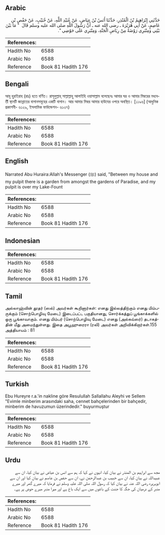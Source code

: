 ## Arabic


<div dir="rtl" lang="ar" style={{fontSize:'larger',backgroundColor:'#f8f9fa',padding:20}}>
حَدَّثَنِي إِبْرَاهِيمُ بْنُ الْمُنْذِرِ، حَدَّثَنَا أَنَسُ بْنُ عِيَاضٍ، عَنْ عُبَيْدِ اللَّهِ، عَنْ خُبَيْبٍ، عَنْ حَفْصِ بْنِ عَاصِمٍ، عَنْ أَبِي هُرَيْرَةَ ـ رضى الله عنه ـ أَنَّ رَسُولَ اللَّهِ صلى الله عليه وسلم قَالَ ‏ "‏ مَا بَيْنَ بَيْتِي وَمِنْبَرِي رَوْضَةٌ مِنْ رِيَاضِ الْجَنَّةِ، وَمِنْبَرِي عَلَى حَوْضِي ‏"‏‏.‏
</div>
<div style={{backgroundColor:'#f8f9fa',padding:20, marginBottom: 10}}><table> <thead> <tr> <th>References:</th> <th></th> </tr> </thead> <tbody><tr><td>Hadith No</td><td>6588</td></tr><tr><td>Arabic No</td><td>6588</td></tr><tr><td>Reference</td><td>Book 81 Hadith 176</td></tr></tbody></table></div>

## Bengali


<div dir="ltr" lang="bn" style={{fontSize:'larger',backgroundColor:'#f8f9fa',padding:20}}>
আবূ হুরাইরাহ (রাঃ) হতে বর্ণিত। রাসূলুল্লাহ্ সাল্লাল্লাহু আলাইহি ওয়াসাল্লাম বলেছেনঃ আমার ঘর ও আমার মিম্বরের মধ্যবর্তী স্থানটি জান্নাতের বাগানসমূহের একটি বাগান। আর আমার মিম্বর আমার হাউযের ওপরে অবস্থিত। [১১৯৬] (আধুনিক প্রকাশনী- ৬১২৯, ইসলামিক ফাউন্ডেশন- ৬১৩৭)
</div>
<div style={{backgroundColor:'#f8f9fa',padding:20, marginBottom: 10}}><table> <thead> <tr> <th>References:</th> <th></th> </tr> </thead> <tbody><tr><td>Hadith No</td><td>6588</td></tr><tr><td>Arabic No</td><td>6588</td></tr><tr><td>Reference</td><td>Book 81 Hadith 176</td></tr></tbody></table></div>

## English


<div dir="ltr" lang="en" style={{fontSize:'larger',backgroundColor:'#f8f9fa',padding:20}}>
Narrated Abu Huraira:Allah's Messenger (ﷺ) said, "Between my house and my pulpit there is a garden from amongst the gardens of Paradise, and my pulpit is over my Lake-Fount
</div>
<div style={{backgroundColor:'#f8f9fa',padding:20, marginBottom: 10}}><table> <thead> <tr> <th>References:</th> <th></th> </tr> </thead> <tbody><tr><td>Hadith No</td><td>6588</td></tr><tr><td>Arabic No</td><td>6588</td></tr><tr><td>Reference</td><td>Book 81 Hadith 176</td></tr></tbody></table></div>

## Indonesian


<div dir="ltr" lang="id" style={{fontSize:'larger',backgroundColor:'#f8f9fa',padding:20}}>

</div>
<div style={{backgroundColor:'#f8f9fa',padding:20, marginBottom: 10}}><table> <thead> <tr> <th>References:</th> <th></th> </tr> </thead> <tbody><tr><td>Hadith No</td><td>6588</td></tr><tr><td>Arabic No</td><td>6588</td></tr><tr><td>Reference</td><td>Book 81 Hadith 176</td></tr></tbody></table></div>

## Tamil


<div dir="ltr" lang="ta" style={{fontSize:'larger',backgroundColor:'#f8f9fa',padding:20}}>
அல்லாஹ்வின் தூதர் (ஸல்) அவர்கள் கூறினார்கள்: எனது இல்லத்திற்கும் எனது மிம்பருக்கும் (சொற்பொழிவு மேடை) இடைப்பட்ட பகுதியானது, சொர்க்கத்துப் பூங்காக்களில் ஒரு பூங்காவாகும். எனது மிம்பர் (சொற்பொழிவு மேடை) எனது (அல்கவ்ஸர்) தடாகத்தின் மீது அமைந்துள்ளது. இதை அபூஹுரைரா (ரலி) அவர்கள் அறிவிக்கிறார்கள்.155 அத்தியாயம் : 81
</div>
<div style={{backgroundColor:'#f8f9fa',padding:20, marginBottom: 10}}><table> <thead> <tr> <th>References:</th> <th></th> </tr> </thead> <tbody><tr><td>Hadith No</td><td>6588</td></tr><tr><td>Arabic No</td><td>6588</td></tr><tr><td>Reference</td><td>Book 81 Hadith 176</td></tr></tbody></table></div>

## Turkish


<div dir="ltr" lang="tr" style={{fontSize:'larger',backgroundColor:'#f8f9fa',padding:20}}>
Ebu Hureyre r.a.'in nakline göre Resulullah Sallallahu Aleyhi ve Sellem "Evimle minberim arasındaki saha, cennet bahçelerinden bir bahçedir, minberim de havuzumun üzerindedir." buyurmuştur
</div>
<div style={{backgroundColor:'#f8f9fa',padding:20, marginBottom: 10}}><table> <thead> <tr> <th>References:</th> <th></th> </tr> </thead> <tbody><tr><td>Hadith No</td><td>6588</td></tr><tr><td>Arabic No</td><td>6588</td></tr><tr><td>Reference</td><td>Book 81 Hadith 176</td></tr></tbody></table></div>

## Urdu


<div dir="rtl" lang="ur" style={{fontSize:'larger',backgroundColor:'#f8f9fa',padding:20}}>
مجھ سے ابراہیم بن المنذر نے بیان کیا، انہوں نے کہا کہ ہم سے انس بن عیاض نے بیان کیا، ان سے عبیداللہ نے بیان کیا، ان سے خبیب بن عبدالرحمٰن نے، ان سے حفص بن عاصم نے بیان کیا اور ان سے ابوہریرہ رضی اللہ عنہ نے بیان کیا کہ رسول اللہ صلی اللہ علیہ وسلم نے فرمایا کہ میرے گھر اور میرے منبر کے درمیان کی جگہ کا جنت کے باغوں میں سے ایک باغ ہے اور میرا منبر میرے حوض پر ہے۔
</div>
<div style={{backgroundColor:'#f8f9fa',padding:20, marginBottom: 10}}><table> <thead> <tr> <th>References:</th> <th></th> </tr> </thead> <tbody><tr><td>Hadith No</td><td>6588</td></tr><tr><td>Arabic No</td><td>6588</td></tr><tr><td>Reference</td><td>Book 81 Hadith 176</td></tr></tbody></table></div>